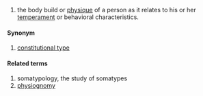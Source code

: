 {{en-noun}}

# the body build or [[physique]] of a person as it relates to his or her [[temperament]] or behavioral characteristics.

====Synonym====
# [[constitutional type]]

====Related terms====
# somatypology, the study of somatypes
# [[physiognomy]]